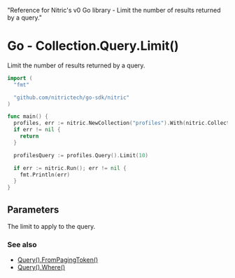   "Reference for Nitric's v0 Go library - Limit the number of results returned by a query."

# Go - Collection.Query.Limit()

Limit the number of results returned by a query.

```go
import (
  "fmt"

  "github.com/nitrictech/go-sdk/nitric"
)

func main() {
  profiles, err := nitric.NewCollection("profiles").With(nitric.CollectionReading, nitric.CollectionWriting, nitric.CollectionDeleting)
  if err != nil {
    return
  }

  profilesQuery := profiles.Query().Limit(10)

  if err := nitric.Run(); err != nil {
    fmt.Println(err)
  }
}
```

## Parameters

<Properties>
  <Property name="limit" required type="int">
    The limit to apply to the query.
  </Property>
</Properties>

### See also

- [Query().FromPagingToken()](./collection-query-pagingfrom)
- [Query().Where()](./collection-query-where)
